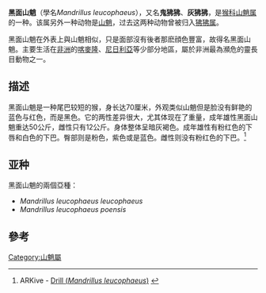 {{Speciesbox
| name = 黑面山魈
| status = EN
| status_ref = <ref name=IUCN>{{IUCN2006|assessors=Butynski ''et al''|year=2000|id=12753|title=Mandrillus leucophaeus|downloaded=06 May 2006}} Listed as Endangered (EN A1acd+2cd v2.3)</ref>
| trend = unknown
| status_system = iucn2.3
| image = Drill Lincolnparkzoo.jpg
| image_width = 200px
| image_caption = [[林肯公园動物園|林肯公园動物園]]中的雌性黑面山魈
| image2 = Drill male.png
| image2_width = 200px
| image2_caption = 雄性黑面山魈
| taxon = Mandrillus leucophaeus
| binomial_authority = ([[F._Cuvier|F. Cuvier]], 1807)
}}{{维基物种|Mandrillus leucophaeus}}

'''黑面山魈'''（學名''Mandrillus leucophaeus''），又名'''鬼狒狒'''、'''灰狒狒'''，是[[猴科|猴科]][[山魈属|山魈属]]的一种。该属另外一种动物是[[山魈|山魈]]，过去这两种动物曾被归入[[狒狒属|狒狒属]]。

黑面山魈在外表上與山魈相似，只是面部沒有後者那麽顔色豐富，故得名黑面山魈。主要生活在[[非洲|非洲]]的[[喀麥隆|喀麥隆]]、[[尼日利亞|尼日利亞]]等少部分地區，屬於非洲最為瀕危的靈長目動物之一。

==描述==
黑面山魈是一种尾巴较短的猴，身长达70厘米，外观类似山魈但是脸没有鲜艳的蓝色与红色，而是黑色。它的两性差异很大，尤其体现在了重量，成年雄性黑面山魈重达50公斤，雌性只有12公斤。身体整体呈暗灰褐色。成年雄性有粉红色的下唇和白色的下巴。臀部则是粉色，紫色或是蓝色。雌性则没有粉红色的下巴。<ref name=arkive>ARKive - [http://www.arkive.org/drill/mandrillus-leucophaeus/#text=All Drill (''Mandrillus leucophaeus'')] {{Wayback|url=http://www.arkive.org/drill/mandrillus-leucophaeus/#text=All |date=20150714020743 }}</ref>
==亚种==
黑面山魈的兩個亞種：
* ''Mandrillus leucophaeus leucophaeus''
* ''Mandrillus leucophaeus poensis''

== 參考 ==
{{reflist}}

{{commons category|Mandrillus leucophaeus}}
{{Taxonbar|from=Q221434}}

[[Category:山魈屬|Category:山魈屬]]